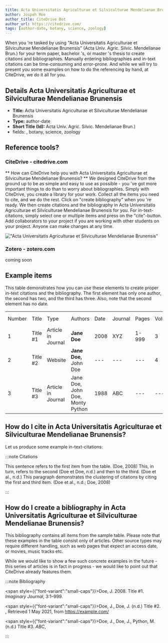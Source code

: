 ```yaml
---
title: Acta Universitatis Agriculturae et Silviculturae Mendelianae Brunensis
author: Jospeh Moe
author_title: CiteDrive Bot
author_url: https://citedrive.com/
tags: [author-date, botany, science, zoology]
---
```


When you 're tasked by using "Acta Universitatis Agriculturae et Silviculturae Mendelianae Brunensis" (Acta Univ. Agric. Silvic. Mendelianae Brun.) for your term paper, bachelor 's, or master 's thesis to create citations and bibliographies.
Manually entering bibliographies and in-text citations can be time-consuming and error-prone. And while we will try to present you some examples on how to do the referencing by hand, at CiteDrive, we do it all for you.

## Details  Acta Universitatis Agriculturae et Silviculturae Mendelianae Brunensis
* **Title:** Acta Universitatis Agriculturae et Silviculturae Mendelianae Brunensis
* **Type:** author-date
* **Short Title (Id):** Acta Univ. Agric. Silvic. Mendelianae Brun.)
* fields: , botany, science, zoology

## Reference tools?
### CiteDrive - citedrive.com
** How can CiteDrive help you with Acta Universitatis Agriculturae et Silviculturae Mendelianae Brunensis? **
We designed CiteDrive from the ground up to be as simple and easy to use as possible - you 've got more important things to do than to worry about bibliographies. Simply with CiteDrive, you create a library for your work. Collect all the items you need to cite, and we do the rest. Click on "create bibliography" when you 're ready. We then create citations and the bibliography in Acta Universitatis Agriculturae et Silviculturae Mendelianae Brunensis for you. For in-text-citations, simply select one or multiple items and press on the "cite"-button. Add collaborators to your project if you are working with other students on your project. Anyone can make changes at any time.


!["Acta Universitatis Agriculturae et Silviculturae Mendelianae Brunensis"](images/acta-universitatis-agriculturae-et-silviculturae-mendelianae-brunensis.svg "Choose Acta Universitatis Agriculturae et Silviculturae Mendelianae Brunensis in the CiteDrive App")

### Zotero - zotero.com

coming soon

## Example items

This table demonstrates how you can use these elements to create proper in-text citations and the bibliography. The first element has only one author, the second has two, and the third has three. Also, note that the second element has no date.


<table>
  <tr>
   <td>Number
   </td>
   <td>Title
   </td>
   <td>Type
   </td>
   <td>Authors
   </td>
   <td>Date
   </td>
   <td>Journal
   </td>
   <td>Pages
   </td>
   <td>Volume
   </td>
   <td>Issue
   </td>
   <td>Access Date
   </td>
  </tr>
  <tr>
   <td>1
   </td>
   <td>Title #1
   </td>
   <td>Article in Journal
   </td>
   <td><strong>Jane Doe</strong>
   </td>
   <td>2008
   </td>
   <td>XYZ
   </td>
   <td>1-999
   </td>
   <td>3
   </td>
   <td>2
   </td>
   <td>--
   </td>
  </tr>
  <tr>
   <td>
2
   </td>
   <td>Title #2
   </td>
   <td>Website
   </td>
   <td><strong>Jane Doe, </strong>John Doe
   </td>
   <td>---
   </td>
   <td>---
   </td>
   <td>---
   </td>
   <td>4
   </td>
   <td>---
   </td>
   <td>2020-05-01
   </td>
  </tr>
  <tr>
   <td>3
   </td>
   <td>Title #3
   </td>
   <td>Article in Journal
   </td>
   <td>Jane Doe, John Doe, Monty Python
   </td>
   <td>1988
   </td>
   <td>ABC
   </td>
   <td>---
   </td>
   <td>---
   </td>
   <td>16
   </td>
   <td>---
   </td>
  </tr>
</table>



## How do I cite in  Acta Universitatis Agriculturae et Silviculturae Mendelianae Brunensis?

Let us produce some example in-text-citations:

:::note Citations


This sentence refers to the first item from the table. (Doe, 2008) This, in turn, refers to the second (Doe et Doe, n.d.)
and then to the third.  (Doe et al., n.d.)
This paragraph demonstrates the clustering of citations by citing the first and third item. (Doe et al., n.d.; Doe, 2008)

:::

## How do I create a bibliography in Acta Universitatis Agriculturae et Silviculturae Mendelianae Brunensis?

This bibliography contains all items from the sample table. Please note that these examples in the table consist only of articles. Other source types may require different handling, such as web pages that expect an access date, or movies, music tracks etc.

While we would like to show a few such concrete examples in the future - this series of articles is in fact in progress - we would like to point out that CiteDrive already features them.

:::note Bibliography

<span style={{"font-variant":"small-caps"}}>Doe, J.</span> 2008.  Title #1. <i><i>Imaginary Journal</i></i>, 3:1–999.

<span style={{"font-variant":"small-caps"}}>Doe, J., Doe, J.</span> (n.d.) Title #2. , Retrieved  1 May 2021,  from https://example.com/

<span style={{"font-variant":"small-caps"}}>Doe, J., Doe, J., Python, M.</span> (n.d.) Title #3. <i><i>ABC</i></i>,



:::


        